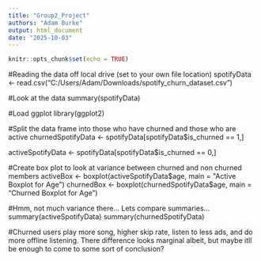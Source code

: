 ---
title: "Group2_Project"
authors: "Adam Burke"
output: html_document
date: "2025-10-03"
---

```{r setup, include=FALSE}
knitr::opts_chunk$set(echo = TRUE)
```


#Reading the data off local drive (set to your own file location)
spotifyData  <- read.csv("C:/Users/Adam/Downloads/spotify_churn_dataset.csv")

#Look at the data
summary(spotifyData)

#Load ggplot
library(ggplot2)

#Split the data frame into those who have churned and those who are active
churnedSpotifyData <- spotifyData[spotifyData$is_churned == 1,]

activeSpotifyData <- spotifyData[spotifyData$is_churned == 0,]

#Create box plot to look at variance between churned and non churned members 
activeBox <- boxplot(activeSpotifyData$age, main = "Active Boxplot for Age")
churnedBox <- boxplot(churnedSpotifyData$age, main = "Churned Boxplot for Age")

#Hmm, not much variance there... Lets compare summaries...
summary(activeSpotifyData)
summary(churnedSpotifyData)

#Churned users play more song, higher skip rate, listen to less ads, and do more offline listening. There difference looks marginal albeit, but maybe itll be enough to come to some sort of conclusion?